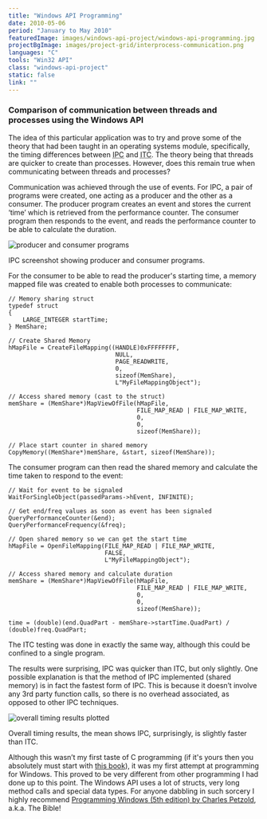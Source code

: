 ```yaml
---
title: "Windows API Programming"
date: 2010-05-06
period: "January to May 2010"
featuredImage: images/windows-api-project/windows-api-programming.jpg
projectBgImage: images/project-grid/interprocess-communication.png
languages: "C"
tools: "Win32 API"
class: "windows-api-project"
static: false
link: ""
---
```



### Comparison of communication between threads and processes using the Windows API

The idea of this particular application was to try and prove some of the theory that had been taught in an operating systems module, 
specifically, the timing differences between <abbr title="Inter-process communication">IPC</abbr> and <abbr title="Inter-thread communication">ITC</abbr>. 
The theory being that threads are quicker to create than processes. However, does this remain true when communicating between threads and processes?

Communication was achieved through the use of events. For IPC, a pair of programs were created, one acting as a producer and the other as 
a consumer. The producer program creates an event and stores the current ‘time’ which is retrieved from the performance counter. The consumer 
program then responds to the event, and reads the performance counter to be able to calculate the duration.

![producer and consumer programs](images/windows-api-project/interprocess-communication.png)
<figcaption>
    <FontAwesomeIcon icon={faCamera} /> IPC screenshot showing producer and consumer programs.
</figcaption>

For the consumer to be able to read the producer's starting time, a memory mapped file was created to enable both processes to communicate:

```
// Memory sharing struct
typedef struct
{
    LARGE_INTEGER startTime;
} MemShare;

// Create Shared Memory
hMapFile = CreateFileMapping((HANDLE)0xFFFFFFFF,
                              NULL, 
                              PAGE_READWRITE, 
                              0, 
                              sizeof(MemShare), 
                              L"MyFileMappingObject");

// Access shared memory (cast to the struct)
memShare = (MemShare*)MapViewOfFile(hMapFile,
                                    FILE_MAP_READ | FILE_MAP_WRITE,
                                    0,
                                    0,
                                    sizeof(MemShare));

// Place start counter in shared memory
CopyMemory((MemShare*)memShare, &start, sizeof(MemShare));
```

The consumer program can then read the shared memory and calculate the time taken to respond to the event:

```
// Wait for event to be signaled
WaitForSingleObject(passedParams->hEvent, INFINITE);

// Get end/freq values as soon as event has been signaled
QueryPerformanceCounter(&end);
QueryPerformanceFrequency(&freq);

// Open shared memory so we can get the start time
hMapFile = OpenFileMapping(FILE_MAP_READ | FILE_MAP_WRITE,
                           FALSE,
                           L"MyFileMappingObject");

// Access shared memory and calculate duration
memShare = (MemShare*)MapViewOfFile(hMapFile,
                                    FILE_MAP_READ | FILE_MAP_WRITE,
                                    0,
                                    0,
                                    sizeof(MemShare));

time = (double)(end.QuadPart - memShare->startTime.QuadPart) / (double)freq.QuadPart; 
```

The ITC testing was done in exactly the same way, although this could be confined to a single program.

The results were surprising, IPC was quicker than ITC, but only slightly. One possible explanation is that the method of IPC implemented (shared memory) 
is in fact the fastest form of IPC. This is because it doesn’t involve any 3rd party function calls, so there is no overhead associated, as opposed to 
other IPC techniques.

![overall timing results plotted](images/windows-api-project/ipc-vs-itc-timings-chart.png)
<figcaption>
    <FontAwesomeIcon icon={faCamera} /> Overall timing results, the mean shows IPC, surprisingly, is slightly faster than ITC.
</figcaption>

Although this wasn’t my first taste of C programming (if it's yours then you absolutely must start with 
[this book](https://www.amazon.co.uk/C-Programming-Language-2nd/dp/0131103628)), it was my first attempt at programming for Windows. This proved to be 
very different from other programming I had done up to this point. The Windows API uses a lot of structs, very long method calls and special data 
types. For anyone dabbling in such sorcery I highly recommend 
[Programming Windows (5th edition) by Charles Petzold](https://www.amazon.co.uk/Programming-Windows%C2%AE-Microsoft-Series/dp/157231995X/ref=sr_1_2?ie=UTF8&qid=1411315058&sr=8-2&keywords=programming+windows), 
a.k.a. The Bible!